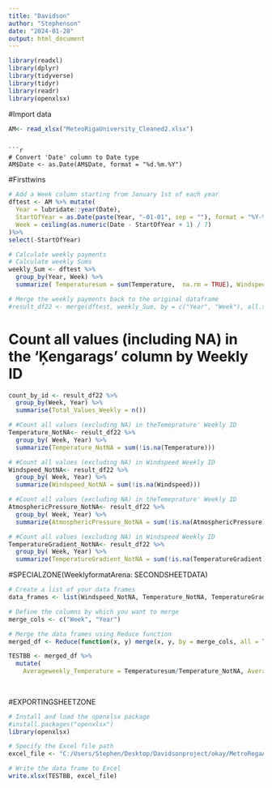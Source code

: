 ```yaml
---
title: "Davidson"
author: "Stephenson"
date: "2024-01-28"
output: html_document
---
```


```r
library(readxl)
library(dplyr)
library(tidyverse)
library(tidyr)
library(readr)
library(openxlsx)
```


#Import data

```r
AM<- read_xlsx("MeteoRigaUniversity_Cleaned2.xlsx")
```

```

```r
# Convert 'Date' column to Date type
AM$Date <- as.Date(AM$Date, format = "%d.%m.%Y")
```


#Firsttwins
```r
# Add a Week column starting from January 1st of each year
dftest <- AM %>% mutate(
  Year = lubridate::year(Date),
  StartOfYear = as.Date(paste(Year, "-01-01", sep = ""), format = "%Y-%m-%d"),
  Week = ceiling(as.numeric(Date - StartOfYear + 1) / 7)
)%>% 
select(-StartOfYear)
```




```r
# Calculate weekly payments
# Calculate weekly Sums
weekly_Sum <- dftest %>%
  group_by(Year, Week) %>%
  summarize( Temperaturesum = sum(Temperature,  na.rm = TRUE), Windspeedsum = sum(Windspeed,  na.rm = TRUE),AtmosphericPressuresum = sum(AtmosphericPressure,  na.rm = TRUE),TemperatureGradientsum = sum(TemperatureGradient,  na.rm = TRUE))
```




```r
# Merge the weekly payments back to the original dataframe
#result_df22 <- merge(dftest, weekly_Sum, by = c("Year", "Week"), all.x = TRUE)
```

 


# Count all values (including NA) in the 'Ķengarags' column by Weekly ID

```r
count_by_id <- result_df22 %>%
  group_by(Week, Year) %>%
  summarise(Total_Values_Weekly = n())
```






```r
# #Count all values (excluding NA) in theTemeprature' Weekly ID
Temperature_NotNA<- result_df22 %>%
  group_by( Week, Year) %>%
  summarize(Temperature_NotNA = sum(!is.na(Temperature)))

```



```r
# #Count all values (excluding NA) in Windspeed Weekly ID
Windspeed_NotNA<- result_df22 %>%
  group_by( Week, Year) %>%
  summarize(Windspeed_NotNA = sum(!is.na(Windspeed)))

```






```r
# #Count all values (excluding NA) in theTemeprature' Weekly ID
AtmosphericPressure_NotNA<- result_df22 %>%
  group_by( Week, Year) %>%
  summarize(AtmosphericPressure_NotNA = sum(!is.na(AtmosphericPressure)))

```



```r
# #Count all values (excluding NA) in Windspeed Weekly ID
TemperatureGradient_NotNA<- result_df22 %>%
  group_by( Week, Year) %>%
  summarize(TemperatureGradient_NotNA = sum(!is.na(TemperatureGradient)))

```









#SPECIALZONE(WeeklyformatArena:  SECONDSHEETDATA)






```r
# Create a list of your data frames
data_frames <- list(Windspeed_NotNA, Temperature_NotNA, TemperatureGradient_NotNA, AtmosphericPressure_NotNA, weekly_Sum,count_by_id)

# Define the columns by which you want to merge
merge_cols <- c("Week", "Year")

# Merge the data frames using Reduce function
merged_df <- Reduce(function(x, y) merge(x, y, by = merge_cols, all = TRUE), data_frames)

```









```r
TESTBB <- merged_df %>% 
  mutate(
    Averageweekly_Temperature = Temperaturesum/Temperature_NotNA, Averageweekly_Windspeed = Windspeedsum/Windspeed_NotNA, Averageweekly_TemperatureGradientsum = TemperatureGradientsum/TemperatureGradient_NotNA, Averageweekly_AtmosphericPressuresum = AtmosphericPressuresum/AtmosphericPressure_NotNA)
    
    

```





#EXPORTINGSHEETZONE


```r
# Install and load the openxlsx package
#install.packages("openxlsx")
library(openxlsx)

# Specify the Excel file path
excel_file <- "C:/Users/Stephen/Desktop/Davidsonproject/okay/MetroRegaAverageweekly_detailed.xlsx"

# Write the data frame to Excel
write.xlsx(TESTBB, excel_file)

```





